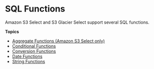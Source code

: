 # SQL Functions<a name="s3-glacier-select-sql-reference-sql-functions"></a>

Amazon S3 Select and S3 Glacier Select support several SQL functions\.

**Topics**
+ [Aggregate Functions \(Amazon S3 Select only\)](s3-glacier-select-sql-reference-aggregate.mdx)
+ [Conditional Functions](s3-glacier-select-sql-reference-conditional.mdx)
+ [Conversion Functions](s3-glacier-select-sql-reference-conversion.mdx)
+ [Date Functions](s3-glacier-select-sql-reference-date.mdx)
+ [String Functions](s3-glacier-select-sql-reference-string.mdx)